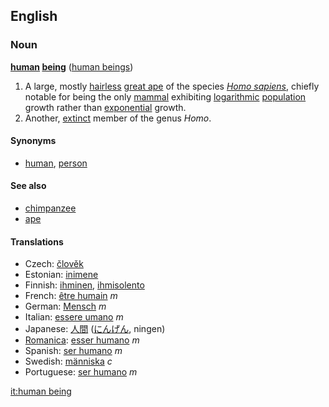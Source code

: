==English==
===Noun===
'''[[human]] [[being]]''' ([[human beings]])

# A large, mostly [[hairless]] [[great ape]] of the species ''[[Homo sapiens]]'', chiefly notable for being the only [[mammal]] exhibiting [[logarithmic]] [[population]] growth rather than [[exponential]] growth.
# Another, [[extinct]] member of the genus ''Homo''. 

====Synonyms====
*[[human]], [[person]]

====See also====

*[[chimpanzee]]
*[[ape]]

====Translations====
*Czech: [[člověk]]
*Estonian: [[inimene]]
*Finnish: [[ihminen]], [[ihmisolento]]
*French: [[être humain]] ''m''
*German: [[Mensch]] ''m''
*Italian: [[essere umano]] ''m''
*Japanese: [[人間]] ([[にんげん]], ningen)
*[[Romanica]]: [[esser humano]] ''m''
*Spanish: [[ser humano]] ''m''
*Swedish: [[människa]] ''c''
*Portuguese: [[ser humano]] ''m''

[[it:human being]]